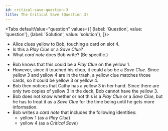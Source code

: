 ```yaml
---
id: critical-save-question-3
title: The Critical Save (Question 3)
---
```



<BeginnersGuideProgress id="critical-save-question-3" />

<!-- lint disable no-undefined-references -->

<Tabs
  defaultValue="question"
  values={[
    {label: 'Question', value: 'question'},
    {label: 'Solution', value: 'solution'},
  ]}>
<TabItem value="question">

- Alice clues yellow to Bob, touching a card on slot 4.
- Is this a _Play Clue_ or a _Save Clue_?
- What _card note_ does Bob write? (Be specific.)

</TabItem>
<TabItem value="solution">

- Bob knows that this could be a _Play Clue_ on the yellow 1.
- However, since it touched his chop, it could also be a _Save Clue_. Since yellow 3 and yellow 4 are in the trash, a yellow clue matches those cards, so it could be yellow 3 or yellow 4.
- Bob then notices that Cathy has a yellow 3 in her hand. Since there are only two copies of yellow 3 in the deck, Bob cannot have the yellow 3.
- Bob does not know whether or not this is a _Play Clue_ or a _Save Clue_, but he has to treat it as a _Save Clue_ for the time being until he gets more information.
- Bob writes a _card note_ that includes the following identities:
  - yellow 1 (as a _Play Clue_)
  - yellow 4 (as a _Critical Save_)

</TabItem>
</Tabs>

<CriticalSaveQuestion3 />
